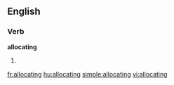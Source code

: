 
==English==

===Verb===
'''allocating'''

# {{present participle of|[[allocate]]}}

[[fr:allocating]]
[[hu:allocating]]
[[simple:allocating]]
[[vi:allocating]]